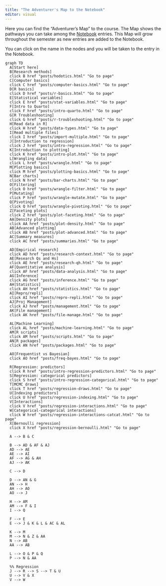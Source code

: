```yaml
---
title: "The Adventurer's Map to the Notebook"
editor: visual
---
```


Here you can find the "Adventurer's Map" to the course. The Map shows the pathways you can take among the [Notebook](notebook.qmd) entries. This Map will grow throughout the semester as new entries are added to the Notebook.

::: callout-tip
You can click on the name in the nodes and you will be taken to the entry in the Notebook.
:::

<!-- {{< pdf posts/map.pdf width=100% height=600 >}} -->

```mermaid
graph TD
  A[Start here]
  B[Research methods]
  click B href "posts/hodotics.html" "Go to page"
  C[Computer basics]
  click C href "posts/computer-basics.html" "Go to page"
  D[R basics]
  click D href "posts/r-basics.html" "Go to page"
  E[Statistical variables]
  click E href "posts/stat-variables.html" "Go to page"
  F[Intro to Quarto]
  click F href "posts/intro-quarto.html" "Go to page"
  G[R Troubleshooting]
  click G href "posts/r-troubleshooting.html" "Go to page"
  H[Read data in R]
  click H href "posts/data-types.html" "Go to page"
  I[Read multiple files]
  click I href "posts/import-multiple.html" "Go to page"
  J[Introduction to regression]
  click J href "posts/intro-regression.html" "Go to page"
  K[Introduction to plotting]
  click K href "posts/intro-plot.html" "Go to page"
  L[Wrangling data]
  click L href "posts/wrangle.html" "Go to page"
  M[Plotting basics]
  click M href "posts/plotting-basics.html" "Go to page"
  N[Bar charts]
  click N href "posts/bar-charts.html" "Go to page"
  O[Filtering]
  click O href "posts/wrangle-filter.html" "Go to page"
  P[Mutating]
  click P href "posts/wrangle-mutate.html" "Go to page"
  Q[Pivoting]
  click Q href "posts/wrangle-pivoting.html" "Go to page"
  Z[Faceting plots]
  click Z href "posts/plot-faceting.html" "Go to page"
  AA[Density plots]
  click AA href "posts/plot-density.html" "Go to page"
  AB[Advanced plotting]
  click AB href "posts/plot-advanced.html" "Go to page"
  AC[Summary measures]
  click AC href "posts/summaries.html" "Go to page"
  
  AD[Empirical research]
  click AD href "posts/research-context.html" "Go to page"
  AE[Research Qs and Hs]
  click AE href "posts/research-qh.html" "Go to page"
  AF[Quantitative analysis]
  click AF href "posts/data-analysis.html" "Go to page"
  AG[Inference]
  click AG href "posts/inference.html" "Go to page"
  AH[Statistics]
  click AH href "posts/statistics.html" "Go to page"
  AI[Repro/repli]
  click AI href "posts/repro-repli.html" "Go to page"
  AJ[Proj Management]
  click AJ href "posts/management.html" "Go to page"
  AK[File management]
  click AK href "posts/file-manage.html" "Go to page"
  
  AL[Machine Learning]
  click AL href "posts/machine-learning.html" "Go to page"
  AM[R scripts]
  click AM href "posts/scripts.html" "Go to page"
  AN[R packages]
  click AN href "posts/packages.html" "Go to page"
  
  AO[Frequentist vs Bayesian]
  click AO href "posts/freq-bayes.html" "Go to page"
  
  R[Regression: predictors]
  click R href "posts/intro-regression-predictors.html" "Go to page"
  S[Regression: categorical predictors]
  click S href "posts/intro-regression-categorical.html" "Go to page"
  T[MCMC draws]
  click T href "posts/regression-draws.html" "Go to page"
  U[Indexing predictors]
  click U href "posts/regression-indexing.html" "Go to page"
  V[Interactions]
  click V href "posts/regression-interactions.html" "Go to page"
  W[Categorical-categorical interactions]
  click W href "posts/regression-interactions-catcat.html" "Go to page"
  X[Bernoulli regression]
  click X href "posts/regression-bernoulli.html" "Go to page"
  
  A --> B & C
  
  B --> AD & AF & AJ
  AD --> AE
  AE --> AI
  AF --> AG & AH
  AJ --> AK
  
  C --> D
  
  D --> AN & G
  AN --> H
  AH --> AO
  AO --> J
  
  H --> AM
  AM --> F & I
  I --> Q
  
  F --> E
  E --> J & K & L & AC & AL
  
  K --> M
  M --> N & Z & AA
  N --> AB
  AA --> AB

  L --> O & P & Q
  P --> N & AA
  
  %% Regression
  J --> R --> S --> T & U
  U --> V & X
  V --> W
  
```
